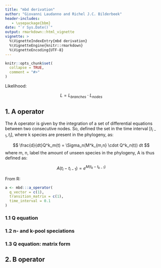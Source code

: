 ```yaml
---
title: "mbd derivation"
author: "Giovanni Laudanno and Richel J.C. Bilderbeek"
header-includes:
   - \usepackage{bbm}
date: "`r Sys.Date()`"
output: rmarkdown::html_vignette
vignette: >
  %\VignetteIndexEntry{mbd derivation}
  %\VignetteEngine{knitr::rmarkdown}
  %\VignetteEncoding{UTF-8}
---
```


```r
knitr::opts_chunk$set(
  collapse = TRUE,
  comment = "#>"
)
```

Likelihood:

$$
L = L_{branches} \cdot L_{nodes}
$$

## 1. A operator

The A operator is given by the integration of a set of differential equations
between two consecutive nodes. So, defined the set in the time interval
$[t_{i-1}, t_i]$, where k species are present in the phylogeny, as:

$$
\frac{d}{dt}Q^k_m(t) = \Sigma_n(M^k_{m,n} \cdot Q^k_n(t))
dt
$$
where m, n, label the amount of unseen species in the phylogeny,
A is thus defined as:

$$
A(t_i - t_{i-1}) = e^{M(t_k - t_{k-1})}
$$

From R:

```r
a <- mbd:::a_operator(
  q_vector = c(1),
  transition_matrix = c(1),
  time_interval = 0.1
)
```

### 1.1 Q equation

### 1.2 n- and k-pool speciations

### 1.3 Q equation: matrix form

## 2. B operator

### 